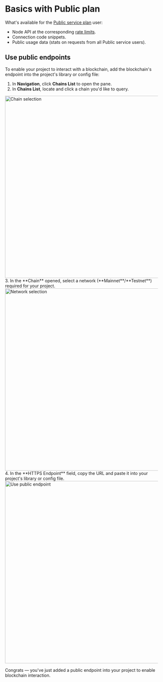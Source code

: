 
# Basics with Public plan

What's available for the [Public service plan](/rpc-service/service-plans/#service-plans-comparison) user:

  * Node API at the corresponding [rate limits](/rpc-service/service-plans/#rate-limits).
  * Connection code snippets.
  * Public usage data (stats on requests from all Public service users).

## Use public endpoints

To enable your project to interact with a blockchain, add the blockchain's endpoint into the project's library or config file:

1. In **Navigation**, click **Chains List** to open the pane.
2. In **Chains List**, locate and click a chain you'd like to query.
<img src="/docs/build/chain-select.png" alt="Chain selection" class="responsive-pic" width="600" />
3. In the **Chain** opened, select a network (**Mainnet**/**Testnet**) required for your project.
<img src="/docs/build/network-select.png" alt="Network selection" class="responsive-pic" width="600" />
4. In the **HTTPS Endpoint** field, copy the URL and paste it into your project's library or config file.
<img src="/docs/build/copy-endpoint-public.png" alt="Use public endpoint" class="responsive-pic" width="600" />

Congrats — you've just added a public endpoint into your project to enable blockchain interaction.